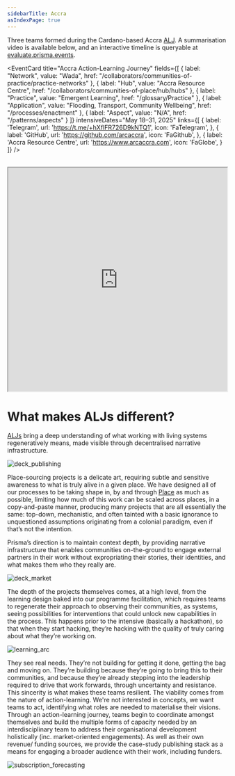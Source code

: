 ```yaml
---
sidebarTitle: Accra
asIndexPage: true
---
```


Three teams formed during the Cardano-based Accra [ALJ](/patterns/action-learning%20journeys). A summarisation video is available below, and an interactive timeline is queryable at [evaluate.prisma.events](https://evaluate.prisma.events).

<EventCard
  title="Accra Action-Learning Journey"
  fields={[
    { label: "Network", value: "Wada", href: "/collaborators/communities-of-practice/practice-networks" },
    { label: "Hub", value: "Accra Resource Centre", href: "/collaborators/communities-of-place/hub/hubs" },
    { label: "Practice", value: "Emergent Learning", href: "/glossary/Practice" },
    { label: "Application", value: "Flooding, Transport, Community Wellbeing", href: "/processes/enactment" },
    { label: "Aspect", value: "N/A", href: "/patterns/aspects" }
  ]}
  intensiveDates="May 18–31, 2025"
  links={[
    {
        label: 'Telegram',
        url: 'https://t.me/+hXflFR726D9kNTQ1',
        icon: 'FaTelegram',
    },
    {
        label: 'GitHub',
        url: 'https://github.com/arcaccra',
        icon: 'FaGithub',
    },
    {
        label: 'Accra Resource Centre',
        url: 'https://www.arcaccra.com',
        icon: 'FaGlobe',
    }
  ]}
/>

<br/>

<iframe width="100%" height="515" src="https://www.youtube.com/embed/_mNMS114Kss?si=7t94A8XITeVYueMT" title="YouTube video player" allow="accelerometer; autoplay; clipboard-write; encrypted-media; gyroscope; picture-in-picture; web-share" referrerPolicy="strict-origin-when-cross-origin" allowFullScreen></iframe>

<br/>

# What makes ALJs different? 

[ALJs](/patterns/action-learning%20journeys) bring a deep understanding of what working with living systems regeneratively means, made visible through decentralised narrative infrastructure. 

![deck_publishing](/deck_publishing.png)

Place-sourcing projects is a delicate art, requiring subtle and sensitive awareness to what is truly alive in a given place. We have designed all of our processes to be taking shape in, by and through [Place](/glossary/Place) as much as possible, limiting how much of this work can be scaled across places, in a copy-and-paste manner, producing many projects that are all essentially the same: top-down, mechanistic, and often tainted with a basic ignorance to unquestioned assumptions originating from a colonial paradigm, even if that’s not the intention.

Prisma’s direction is to maintain context depth, by providing narrative infrastructure that enables communities on-the-ground to engage external partners in their work without expropriating their stories, their identities, and what makes them who they really are. 

![deck_market](/deck_market.png)

The depth of the projects themselves comes, at a high level, from the learning design baked into our programme facilitation, which requires teams to regenerate their approach to observing their communities, as systems, seeing possibilities for interventions that could unlock new capabilities in the process. This happens prior to the intensive (basically a hackathon), so that when they start hacking, they’re hacking with the quality of truly caring about what they’re working on. 

![learning_arc](/learning-arcs-w-iteration.png)

They see real needs. They’re not building for getting it done, getting the bag and moving on. They’re building because they’re going to bring this to their communities, and because they’re already stepping into the leadership required to drive that work forwards, through uncertainty and resistance. This sincerity is what makes these teams resilient. The viability comes from the nature of action-learning. We're not interested in concepts, we want teams to act, identifying what roles are needed to materialise their visions. Through an action-learning journey, teams begin to coordinate amongst themselves and build the multiple forms of capacity needed by an interdisciplinary team to address their organisational development holistically (inc. market-oriented engagements). As well as their own revenue/ funding sources, we provide the case-study publishing stack as a means for engaging a broader audience with their work, including funders. 

![subscription_forecasting](/deck_subscription_forecasting.png)
